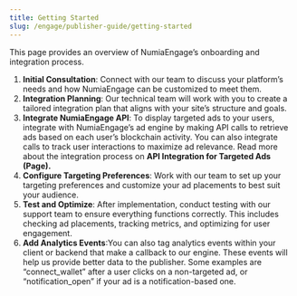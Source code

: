 ```yaml
---
title: Getting Started
slug: /engage/publisher-guide/getting-started
---
```


This page provides an overview of NumiaEngage’s onboarding and integration process. 

1. **Initial Consultation**: Connect with our team to discuss your platform’s needs and how NumiaEngage can be customized to meet them.
2. **Integration Planning**: Our technical team will work with you to create a tailored integration plan that aligns with your site’s structure and goals.
3. **Integrate NumiaEngage API**: To display targeted ads to your users, integrate with NumiaEngage’s ad engine by making API calls to retrieve ads based on each user’s blockchain activity. You can also integrate calls to track user interactions to maximize ad relevance. Read more about the integration process on **API Integration for Targeted Ads (Page).**
4. **Configure Targeting Preferences**: Work with our team to set up your targeting preferences and customize your ad placements to best suit your audience.
5. **Test and Optimize**: After implementation, conduct testing with our support team to ensure everything functions correctly. This includes checking ad placements, tracking metrics, and optimizing for user engagement.
6. **Add Analytics Events**:You can also tag analytics events within your client or backend that make a callback to our engine. These events will help us provide better data to the publisher. Some examples are “connect_wallet” after a user clicks on a non-targeted ad, or “notification_open” if your ad is a notification-based one.